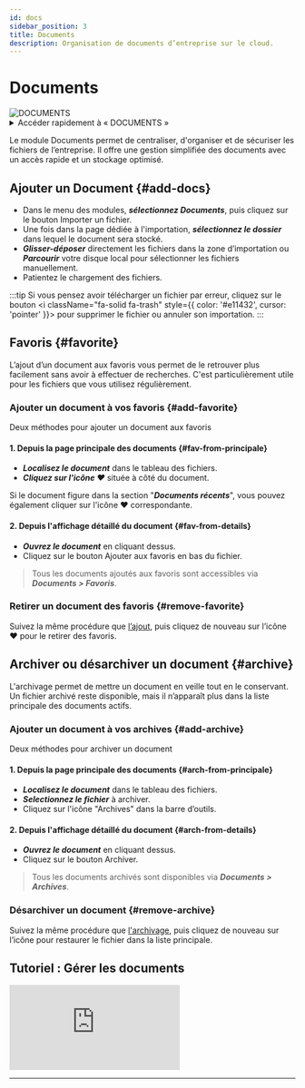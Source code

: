 ```yaml
---
id: docs
sidebar_position: 3
title: Documents
description: Organisation de documents d’entreprise sur le cloud.
---
```

 

# <i class="fas fa-file-alt"></i> Documents
<img src="/img/docs/docs.png" alt="DOCUMENTS" className={styles.docsImg} />

<details>
  <summary>Accéder rapidement à « DOCUMENTS »</summary>

  Pour accéder rapidement à la section DOCUMENTS, saisissez simplement dans la barre de recherche un mot-clé de recherche pour trouver la section sans naviguer manuellement dans les menus.

  Voici une *[liste](/docs/act/controle/search)* – none exhaustive – des mots clés de recherches pris en charge.
</details>


Le module Documents permet de centraliser, d'organiser et de sécuriser les fichiers de l’entreprise. Il offre une gestion simplifiée des documents avec un accès rapide et un stockage optimisé.


## Ajouter un Document \{#add-docs}

- Dans le menu des modules, ***sélectionnez Documents***, puis cliquez sur le bouton <span className={styles.blackBtn}><i class="fas fa-plus"></i> Importer un fichier</span>.
- Une fois dans la page dédiée à l'importation, ***sélectionnez le dossier*** dans lequel le document sera stocké.
- ***Glisser-déposer*** directement les fichiers dans la zone d’importation ou ***Parcourir*** votre disque local pour sélectionner les fichiers manuellement.
- Patientez le chargement des fichiers.

:::tip
Si vous pensez avoir télécharger un fichier par erreur, cliquez sur le bouton <i className="fa-solid fa-trash" style={{ color: '#e11432', cursor: 'pointer' }}></i> pour supprimer le fichier ou annuler son importation.
:::


## Favoris \{#favorite}

L’ajout d’un document aux favoris vous permet de le retrouver plus facilement sans avoir à effectuer de recherches. C'est particulièrement utile pour les fichiers que vous utilisez régulièrement.

### Ajouter un document à vos favoris \{#add-favorite}
Deux méthodes pour ajouter un document aux favoris

#### 1. Depuis la page principale des documents \{#fav-from-principale}

- ***Localisez le document*** dans le tableau des fichiers.
- ***Cliquez sur l'icône ❤️*** située à côté du document.

Si le document figure dans la section "***Documents récents***", vous pouvez également cliquer sur l'icône ❤️ correspondante.

#### 2. Depuis l'affichage détaillé du document \{#fav-from-details}

- ***Ouvrez le document*** en cliquant dessus.
- Cliquez sur le bouton <span className={styles.redBtn}>Ajouter aux favoris</span> en bas du fichier.


> Tous les documents ajoutés aux favoris sont accessibles via ***Documents > Favoris***.


### Retirer un document des favoris \{#remove-favorite}

Suivez la même procédure que [l’ajout](#add-favorite), puis cliquez de nouveau sur l’icône ❤️ pour le retirer des favoris.


## Archiver ou désarchiver un document \{#archive}

L'archivage permet de mettre un document en veille tout en le conservant. Un fichier archivé reste disponible, mais il n’apparaît plus dans la liste principale des documents actifs.

### Ajouter un document à vos archives \{#add-archive}
Deux méthodes pour archiver un document

#### 1. Depuis la page principale des documents \{#arch-from-principale}

- ***Localisez le document*** dans le tableau des fichiers.
- ***Selectionnez le fichier*** à archiver.
- Cliquez sur l'icône <i class="fa-solid fa-box-archive"></i> "Archives" dans la barre d’outils.


#### 2. Depuis l'affichage détaillé du document \{#arch-from-details}

- ***Ouvrez le document*** en cliquant dessus.
- Cliquez sur le bouton <span className={styles.blueBtn}>Archiver</span>.


> Tous les documents archivés sont disponibles via ***Documents > Archives***.


### Désarchiver un document \{#remove-archive}

Suivez la même procédure que [l'archivage](#add-archive), puis cliquez de nouveau sur l’icône <i class="fa-solid fa-box-archive"></i> pour restaurer le fichier dans la liste principale.


## Tutoriel : Gérer les documents
<div className={styles.FrameMob}>
<iframe
  src="https://www.youtube.com/embed/KAKnJ42iaKg"
  title="Connexion sur PGS"
  frameborder="0"
  allow="accelerometer; autoplay; clipboard-write; encrypted-media; gyroscope; picture-in-picture"
  allowfullscreen>
</iframe>
</div>

--- 

<Feedback />